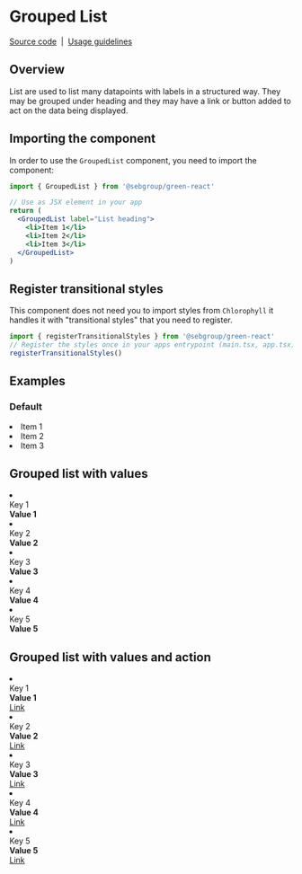 
<Meta title="Components/Grouped list" component={GroupedList} />

# Grouped List

[Source code](https://github.com/sebgroup/green/tree/main/libs/react/src/lib/grouped-list)
&nbsp;|&nbsp;
[Usage guidelines](https://designlibrary.sebgroup.com/components/lists)

## Overview

List are used to list many datapoints with labels in a structured way. They may be grouped under heading and they may have a link or button added to act on the data being displayed.

## Importing the component

In order to use the `GroupedList` component, you need to import the component:

```jsx
import { GroupedList } from '@sebgroup/green-react'

// Use as JSX element in your app
return (
  <GroupedList label="List heading">
    <li>Item 1</li>
    <li>Item 2</li>
    <li>Item 3</li>
  </GroupedList>
)
```

## Register transitional styles

This component does not need you to import styles from `Chlorophyll` it handles it with "transitional styles" that you need to register.

```jsx
import { registerTransitionalStyles } from '@sebgroup/green-react'
// Register the styles once in your apps entrypoint (main.tsx, app.tsx) file
registerTransitionalStyles()
```

## Examples

### Default

<Canvas>
  <GroupedList label="List heading">
    <li>Item 1</li>
    <li>Item 2</li>
    <li>Item 3</li>
  </GroupedList>
</Canvas>

## Grouped list with values

<Canvas>
  <div style={{ height: '200px' }}>
    <GroupedList label="List heading">
      <li
        style={{
          gap: '.25rem',
          display: 'flex',
          justifyContent: 'space-between',
          paddingBlockEnd: '1rem',
        }}
      >
        <div>Key 1</div>
        <strong>Value 1</strong>
      </li>
      <li
        style={{
          gap: '.25rem',
          display: 'flex',
          justifyContent: 'space-between',
          paddingBlockEnd: '1rem',
        }}
      >
        <div>Key 2</div>
        <strong>Value 2</strong>
      </li>
      <li
        style={{
          gap: '.25rem',
          display: 'flex',
          justifyContent: 'space-between',
          paddingBlockEnd: '1rem',
        }}
      >
        <div>Key 3</div>
        <strong>Value 3</strong>
      </li>
      <li
        style={{
          gap: '.25rem',
          display: 'flex',
          justifyContent: 'space-between',
          paddingBlockEnd: '1rem',
        }}
      >
        <div>Key 4</div>
        <strong>Value 4</strong>
      </li>
      <li
        style={{
          gap: '.25rem',
          display: 'flex',
          justifyContent: 'space-between',
          paddingBlockEnd: '1rem',
        }}
      >
        <div>Key 5</div>
        <strong>Value 5</strong>
      </li>
    </GroupedList>
  </div>
</Canvas>

## Grouped list with values and action

<Canvas>
  <div style={{ height: '200px' }}>
    <GroupedList label="List label">
      <li
        style={{
          gap: '.25rem',
          display: 'flex',
          justifyContent: 'space-between',
          paddingBlockEnd: '1rem',
        }}
      >
        <div>Key 1</div>
        <strong>Value 1</strong>
        <div>
          <a href="#">Link</a>
        </div>
      </li>
      <li
        style={{
          gap: '.25rem',
          display: 'flex',
          justifyContent: 'space-between',
          paddingBlockEnd: '1rem',
        }}
      >
        <div>Key 2</div>
        <strong>Value 2</strong>
        <div>
          <a href="#">Link</a>
        </div>
      </li>
      <li
        style={{
          gap: '.25rem',
          display: 'flex',
          justifyContent: 'space-between',
          paddingBlockEnd: '1rem',
        }}
      >
        <div>Key 3</div>
        <strong>Value 3</strong>
        <div>
          <a href="#">Link</a>
        </div>
      </li>
      <li
        style={{
          gap: '.25rem',
          display: 'flex',
          justifyContent: 'space-between',
          paddingBlockEnd: '1rem',
        }}
      >
        <div>Key 4</div>
        <strong>Value 4</strong>
        <div>
          <a href="#">Link</a>
        </div>
      </li>
      <li
        style={{
          gap: '.25rem',
          display: 'flex',
          justifyContent: 'space-between',
          paddingBlockEnd: '1rem',
        }}
      >
        <div>Key 5</div>
        <strong>Value 5</strong>
        <div>
          <a href="#">Link</a>
        </div>
      </li>
    </GroupedList>
  </div>
</Canvas>
